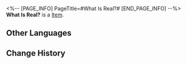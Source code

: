 <%-- [PAGE_INFO]
PageTitle=#What Is Real?#
[END_PAGE_INFO] --%>
{{Item Infobox
|id          = 21035
|image       = Item What Is Real.png
|type        = 
|invCategory = Light Cone
|rarity      = 4
|effect      = Light Cone for the Path of {{Color|h|Abundance}}. The Light Cone ability is only effective for characters of this Path.
|description = ''"Suppose if all the clocks are displaying the wrong time..."''<br />''"If those bound to promises fulfilled their vows through betrayal..."''<br />''"If those who sink into the realm of dreams never truly fell asleep..."''<br />''"If the dead return to life, only to discover their names have been stripped..."''
}}
{{Description|''"If... if..."''<br />He blows out the flame, and in darkness, there is but the eternal ticking of the timepiece.}}
'''What Is Real?''' is a [[Item]].

==Other Languages==
{{Other Languages
|en   = What Is Real?
|zhs  = 何物为真
|zht  = 何物為真
|ja   = {{Rubi|何|なに}}が{{Rubi|真|まこと}}か
|ko   = 무엇이 진실인가
|es   = Cuestión de verdad
|fr   = Réalité et faux-semblants
|ru   = Что есть реальность?
|th   = What Is Real?
|vi   = Đâu Là Thật?
|de   = Sache der Wahrheit
|id   = What Is Real?
|pt   = O Que É Real?
}}

==Change History==
{{Change History|2.0}}